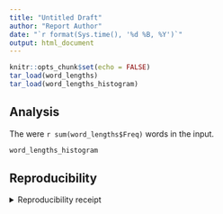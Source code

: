 ```yaml
---
title: "Untitled Draft"
author: "Report Author"
date: "`r format(Sys.time(), '%d %B, %Y')`"
output: html_document
---
```


```r
knitr::opts_chunk$set(echo = FALSE)
tar_load(word_lengths)
tar_load(word_lengths_histogram)
```

## Analysis

The were `r sum(word_lengths$Freq)` words in the input.

```r
word_lengths_histogram
```


## Reproducibility

<details><summary>Reproducibility receipt</summary>

```r
## datetime
Sys.time()

## repository
git2r::repository()

## session info
sessionInfo()
```

</details>
